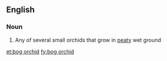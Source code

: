 ==English==

===Noun===
{{en-noun|sg=[[bog]] [[orchid]]}}

# Any of several small orchids that grow in [[peaty]] wet ground

[[et:bog orchid]]
[[fy:bog orchid]]